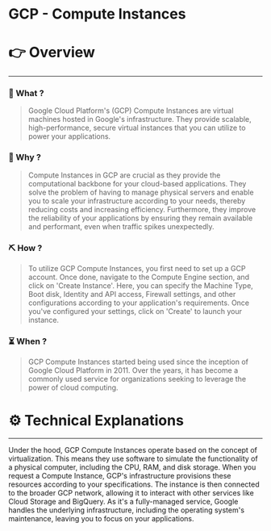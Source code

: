 # GCP - Compute Instances


# 👉 Overview

---

### 👀 What ?

> Google Cloud Platform's (GCP) Compute Instances are virtual machines hosted in Google's infrastructure. They provide scalable, high-performance, secure virtual instances that you can utilize to power your applications.
> 

### 🧐 Why ?

> Compute Instances in GCP are crucial as they provide the computational backbone for your cloud-based applications. They solve the problem of having to manage physical servers and enable you to scale your infrastructure according to your needs, thereby reducing costs and increasing efficiency. Furthermore, they improve the reliability of your applications by ensuring they remain available and performant, even when traffic spikes unexpectedly.
> 

### ⛏️ How ?

> To utilize GCP Compute Instances, you first need to set up a GCP account. Once done, navigate to the Compute Engine section, and click on 'Create Instance'. Here, you can specify the Machine Type, Boot disk, Identity and API access, Firewall settings, and other configurations according to your application's requirements. Once you've configured your settings, click on 'Create' to launch your instance.
> 

### ⏳ When ?

> GCP Compute Instances started being used since the inception of Google Cloud Platform in 2011. Over the years, it has become a commonly used service for organizations seeking to leverage the power of cloud computing.
> 

# ⚙️ Technical Explanations

---

Under the hood, GCP Compute Instances operate based on the concept of virtualization. This means they use software to simulate the functionality of a physical computer, including the CPU, RAM, and disk storage. When you request a Compute Instance, GCP's infrastructure provisions these resources according to your specifications. The instance is then connected to the broader GCP network, allowing it to interact with other services like Cloud Storage and BigQuery. As it's a fully-managed service, Google handles the underlying infrastructure, including the operating system's maintenance, leaving you to focus on your applications.
